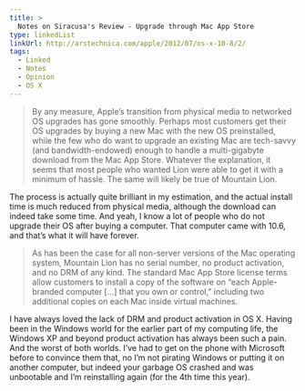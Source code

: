 ```yaml
---
title: >
  Notes on Siracusa's Review - Upgrade through Mac App Store
type: linkedList
linkUrl: http://arstechnica.com/apple/2012/07/os-x-10-8/2/
tags:
  - Linked
  - Notes
  - Opinion
  - OS X
---
```


> By any measure, Apple’s transition from physical media to networked OS upgrades has gone smoothly. Perhaps most customers get their OS upgrades by buying a new Mac with the new OS preinstalled, while the few who do want to upgrade an existing Mac are tech-savvy (and bandwidth-endowed) enough to handle a multi-gigabyte download from the Mac App Store. Whatever the explanation, it seems that most people who wanted Lion were able to get it with a minimum of hassle. The same will likely be true of Mountain Lion.

The process is actually quite brilliant in my estimation, and the actual install time is much reduced from physical media, although the download can indeed take some time. And yeah, I know a lot of people who do not upgrade their OS after buying a computer. That computer came with 10.6, and that’s what it will have forever.

> As has been the case for all non-server versions of the Mac operating system, Mountain Lion has no serial number, no product activation, and no DRM of any kind. The standard Mac App Store license terms allow customers to install a copy of the software on “each Apple-branded computer \[…\] that you own or control,” including two additional copies on each Mac inside virtual machines.

I have always loved the lack of DRM and product activation in OS X. Having been in the Windows world for the earlier part of my computing life, the Windows XP and beyond product activation has always been such a pain. And the worst of both worlds. I’ve had to get on the phone with Microsoft before to convince them that, no I’m not pirating Windows or putting it on another computer, but indeed your garbage OS crashed and was unbootable and I’m reinstalling again (for the 4th time this year).
